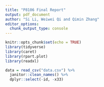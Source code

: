 ```yaml
---
title: "P8106 Final Report"
output: pdf_document
author: "Si Li, Weiwei Qi and Qimin Zhang"
editor_options: 
  chunk_output_type: console
---
```


```r
knitr::opts_chunk$set(echo = TRUE)
library(tidyverse)
library(caret)
library(rpart.plot)
library(readxl)
```

```r
data = read_csv("data.csv") %>% 
  janitor::clean_names() %>% 
  dplyr::select(-id, -x33)
```

```r

```